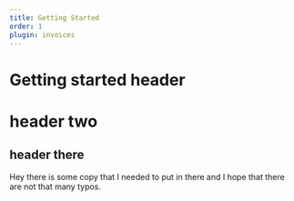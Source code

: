 ```yaml
---
title: Getting Started
order: 1
plugin: invoices
---
```


# Getting started header

# header two

## header there

Hey there is some copy that I needed to put in there and I hope that there are not that many typos.

